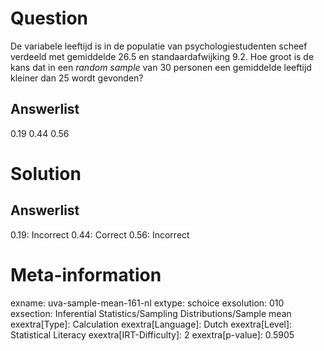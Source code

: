 Question
========

De variabele leeftijd is in de populatie van psychologiestudenten scheef
verdeeld met gemiddelde 26.5 en standaardafwijking 9.2. Hoe groot is de
kans dat in een *random sample* van 30 personen een gemiddelde leeftijd
kleiner dan 25 wordt gevonden?

Answerlist
----------

0.19
0.44
0.56

Solution
========

Answerlist
----------

0.19: Incorrect
0.44: Correct
0.56: Incorrect

Meta-information
================
exname: uva-sample-mean-161-nl
extype: schoice
exsolution: 010
exsection: Inferential Statistics/Sampling Distributions/Sample mean
exextra[Type]: Calculation
exextra[Language]: Dutch
exextra[Level]: Statistical Literacy
exextra[IRT-Difficulty]: 2
exextra[p-value]: 0.5905
